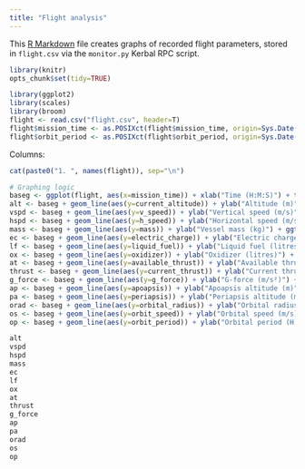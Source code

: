 ```yaml
---
title: "Flight analysis"
---
```


This [R Markdown](http://rmarkdown.rstudio.com/) file creates graphs of recorded flight parameters, stored in `flight.csv` via the `monitor.py` Kerbal RPC script.

```r
library(knitr)
opts_chunk$set(tidy=TRUE)
```

```r
library(ggplot2)
library(scales)
library(broom)
flight <- read.csv("flight.csv", header=T)
flight$mission_time <- as.POSIXct(flight$mission_time, origin=Sys.Date(), tz="GMT")
flight$orbit_period <- as.POSIXct(flight$orbit_period, origin=Sys.Date(), tz="GMT")
```

Columns:

```r
cat(paste0("1. ", names(flight)), sep="\n")
```

```r
# Graphing logic
baseg <- ggplot(flight, aes(x=mission_time)) + xlab("Time (H:M:S)") + theme_classic() + scale_x_datetime(date_labels="%H:%M:%S") + scale_y_continuous(labels=comma)
alt <- baseg + geom_line(aes(y=current_altitude)) + ylab("Altitude (m)") + ggtitle("Altitude")
vspd <- baseg + geom_line(aes(y=v_speed)) + ylab("Vertical speed (m/s)") + ggtitle("Vertical speed")
hspd <- baseg + geom_line(aes(y=h_speed)) + ylab("Horizontal speed (m/s)") + ggtitle("Horizontal speed")
mass <- baseg + geom_line(aes(y=mass)) + ylab("Vessel mass (kg)") + ggtitle("Mass")
ec <- baseg + geom_line(aes(y=electric_charge)) + ylab("Electric charge") + ggtitle("Electric charge")
lf <- baseg + geom_line(aes(y=liquid_fuel)) + ylab("Liquid fuel (litres)") + ggtitle("Liquid fuel")
ox <- baseg + geom_line(aes(y=oxidizer)) + ylab("Oxidizer (litres)") + ggtitle("Oxidizer")
at <- baseg + geom_line(aes(y=available_thrust)) + ylab("Available thrust (Newtons)") + ggtitle("Available thrust")
thrust <- baseg + geom_line(aes(y=current_thrust)) + ylab("Current thrust (Newtons)") + ggtitle("Current thrust")
g_force <- baseg + geom_line(aes(y=g_force)) + ylab("G-force (m/s²)") + ggtitle("G-force")
ap <- baseg + geom_line(aes(y=apoapsis)) + ylab("Apoapsis altitude (m)") + ggtitle("Apoapsis")
pa <- baseg + geom_line(aes(y=periapsis)) + ylab("Periapsis altitude (m)") + ggtitle("Periapsis")
orad <- baseg + geom_line(aes(y=orbital_radius)) + ylab("Orbital radius (m)") + ggtitle("Orbital radius")
os <- baseg + geom_line(aes(y=orbit_speed)) + ylab("Orbital speed (m/s)") + ggtitle("Orbital speed")
op <- baseg + geom_line(aes(y=orbit_period)) + ylab("Orbital period (H:M:S)") + ggtitle("Orbital period") + scale_y_datetime(date_labels="%H:%M:%S")
```

```r
alt 
vspd
hspd
mass
ec
lf
ox
at
thrust
g_force
ap
pa
orad
os
op
```
